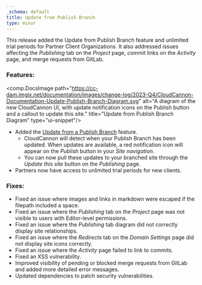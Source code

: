 ```yaml
---
_schema: default
title: Update from Publish Branch
type: minor
---
```

This release added the Update from Publish Branch feature and unlimited trial periods for Partner Client Organizations. It also addressed issues affecting the *Publishing* tab on the *Project* page, commit links on the *Activity* page, and merge requests from GitLab.

### Features:

<comp.DocsImage path="https://cc-dam.imgix.net/documentation/images/change-log/2023-Q4/CloudCannon-Documentation-Update-Publish-Branch-Diagram.svg" alt="A diagram of the new CloudCannon UI, with update notification icons on the Publish button and a callout to update this site." title="Update from Publish Branch Diagram" type="ui-snippet"/>

* Added the [Update from a Publish Branch](/documentation/articles/update-from-a-publish-branch/) feature.
  * CloudCannon will detect when your Publish Branch has been updated. When updates are available, a red notification icon will appear on the *Publish* button in your *Site navigation*.
  * You can now pull these updates to your branched site through the *Update this site* button on the *Publishing* page.
* Partners now have access to unlimited trial periods for new clients.

### Fixes:

* Fixed an issue where images and links in markdown were escaped if the filepath included a space.
* Fixed an issue where the *Publishing* tab on the *Project* page was not visible to users with Editor-level permissions.
* Fixed an issue where the *Publishing* tab diagram did not correctly display site relationships.
* Fixed an issue where the *Redirects* tab on the *Domain Settings* page did not display site icons correctly.
* Fixed an issue where the *Activity* page failed to link to commits.
* Fixed an XSS vulnerability.
* Improved visibility of pending or blocked merge requests from GitLab and added more detailed error messages.
* Updated dependencies to patch security vulnerabilities.